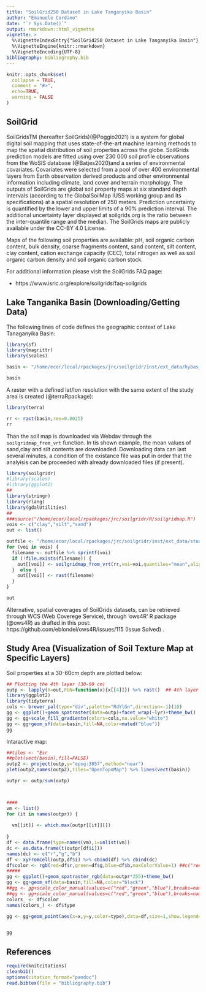 ```yaml
---
title: "SoilGrid250 Dataset in Lake Tanganyika Basin"
author: "Emanuele Cordano"
date: "`r Sys.Date()`"
output: rmarkdown::html_vignette
vignette: >
  %\VignetteIndexEntry{"SoilGrid250 Dataset in Lake Tanganyika Basin"}
  %\VignetteEngine{knitr::rmarkdown}
  %\VignetteEncoding{UTF-8}
bibliography: bibliography.bib
---
```

```r
knitr::opts_chunk$set(
  collapse = TRUE,
  comment = "#>",
  echo=TRUE,
  warning = FALSE
)


```

## SoilGrid 

SoilGridsTM (hereafter SoilGrids)(@Poggio2021) is a system for global digital soil mapping that uses state-of-the-art machine learning methods to map the spatial distribution of soil properties across the globe. SoilGrids prediction models are fitted using over 230 000 soil profile observations from the WoSIS database (@Batjes2020)and a series of environmental covariates. Covariates were selected from a pool of over 400 environmental layers from Earth observation derived products and other environmental information including climate, land cover and terrain morphology. The outputs of SoilGrids are global soil property maps at six standard depth intervals (according to the GlobalSoilMap IUSS working group and its specifications) at a spatial resolution of 250 meters. Prediction uncertainty is quantified by the lower and upper limits of a 90% prediction interval. The additional uncertainty layer displayed at soilgrids.org is the ratio between the inter-quantile range and the median. The SoilGrids maps are publicly available under the CC-BY 4.0 License.

Maps of the following soil properties are available: pH, soil organic carbon content, bulk density, coarse fragments content, sand content, silt content, clay content, cation exchange capacity (CEC), total nitrogen as well as soil organic carbon density and soil organic carbon stock.

For additional information please visit the SoilGrids FAQ page: 

* https://www.isric.org/explore/soilgrids/faq-soilgrids


## Lake Tanganika Basin (Downloading/Getting Data)


The following lines of code defines the geographic context of Lake Tanaganyika Basin: 


```r
library(sf)
library(magrittr)
library(scales)

basin <- "/home/ecor/local/rpackages/jrc/soilgridr/inst/ext_data/hybas_1071428650.shp" %>% st_read()

basin

```

A raster with a defined lat/lon resolution with the same extent of the study area is created (@terraRpackage):

```r
library(terra)

rr <- rast(basin,res=0.0025)
rr

```
Than the soil map is downloaded via Webdav through the `soilgridmap_from_vrt` function. In tis shown example, the mean values of sand,clay and silt contents are downloaded. Downloading data can last several minutes, a condition of the existance file was put in order that the analyisis can be proceeded with already downloaded files (if present).    

```r
library(soilgridr)
#library(scales)
#library(ggplot2)
##
library(stringr)
library(rlang)
library(gdalUtilities)
##
###source("/home/ecor/local/rpackages/jrc/soilgridr/R/soilgridmap.R")
vois <- c("clay","silt","sand")
out <- list()

outfile <- "/home/ecor/local/rpackages/jrc/soilgridr/inst/ext_data/study_area_soil2_%s.tif"
for (voi in vois) {
  filename <- outfile %>% sprintf(voi)
  if (!file.exists(filename)) {
    out[[voi]] <- soilgridmap_from_vrt(rr,voi=voi,quantiles="mean",align=TRUE,use_crop=TRUE,filename=filename,overwrite=TRUE)
  }  else {
    out[[voi]] <- rast(filename)
  }
}

out
```

Alternative, spatial coverages of SoilGrids datasets, can be retrieved through WCS (Web Coverege Service), through 'ows4R' R package (@ows4R) as drafted in this post: https://github.com/eblondel/ows4R/issues/115  (Issue Solved) .


## Study Area (Visualization of Soil Texture Map at Specific Layers)

Soil properties at a 30-60cm depth are plotted below:

```r
## Plotting the 4th layer (30-60 cm)
outp <- lapply(X=out,FUN=function(x){x[[4]]}) %>% rast()  ## 4th layer (30-60 cm)
library(ggplot2)
library(tidyterra)
cols <- brewer_pal(type="div",palette="RdYlGn",direction=-1)(10)
gg <- ggplot()+geom_spatraster(data=outp)+facet_wrap(~lyr)+theme_bw()
gg <- gg+scale_fill_gradientn(colors=cols,na.value="white")
gg <- gg+geom_sf(data=basin,fill=NA,color=muted("blue"))
gg


```


Intaractive map: 
```r

##tiles <- "Esr
##plet(vect(basin),fill=FALSE) 
outp2 <- project(outp,y="epsg:3857",method="near")
plet(outp2,names(outp2),tiles="OpenTopoMap") %>% lines(vect(basin))
```
```r


outpr <- outp/sum(outp)



####
vm <- list()
for (it in names(outpr)) {
  
  vm[[it]] <- which.max(outpr[[it]][])
  
}
df <- data.frame(type=names(vm),i=unlist(vm))
dc <- as.data.frame(t(outpr[df$i]))
names(dc) <- c("r","g","b")
df <- xyFromCell(outp,df$i) %>% cbind(df) %>% cbind(dc)
df$color <- rgb(red=df$r,green=df$g,blue=df$b,maxColorValue=1) ##c("red","green","blue")
#####
gg <- ggplot()+geom_spatraster_rgb(data=outpr*255)+theme_bw()
gg <- gg+geom_sf(data=basin,fill=NA,color="black")
##gg <- gg+scale_color_manual(values=c("red","green","blue"),breaks=names(outpr),name="Legend")
##gg <- gg+scale_color_manual(values=c("red","green","blue"),breaks=names(outpr),name="Legend")
colors_ <- df$color
names(colors_) <- df$type 

gg <- gg+geom_point(aes(x=x,y=y,color=type),data=df,size=1,show.legend=TRUE)+scale_color_manual(values=colors_,breaks=df$type,name="Legend")


gg


```


## References 


```r

require(knitcitations)
cleanbib()
options(citation_format="pandoc")
read.bibtex(file = "bibliography.bib")


```

